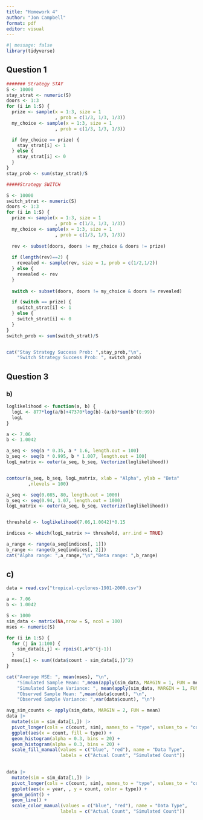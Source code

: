 ```yaml
---
title: "Homework 4"
author: "Jon Campbell"
format: pdf
editor: visual
---
```


```r
#| message: false
library(tidyverse)
```

## Question 1

```r
####### Strategy STAY
S <- 10000
stay_strat <- numeric(S)
doors <- 1:3
for (i in 1:S) {
  prize <- sample(x = 1:3, size = 1
                  , prob = c(1/3, 1/3, 1/3))
  my_choice <- sample(x = 1:3, size = 1
                  , prob = c(1/3, 1/3, 1/3))

  if (my_choice == prize) {
    stay_strat[i] <- 1
  } else {
    stay_strat[i] <- 0
  }
}
stay_prob <- sum(stay_strat)/S

#####Strategy SWITCH

S <- 10000
switch_strat <- numeric(S)
doors <- 1:3
for (i in 1:S) {
  prize <- sample(x = 1:3, size = 1
                  , prob = c(1/3, 1/3, 1/3))
  my_choice <- sample(x = 1:3, size = 1
                  , prob = c(1/3, 1/3, 1/3))
    
  rev <- subset(doors, doors != my_choice & doors != prize)
    
  if (length(rev)==2) {
    revealed <- sample(rev, size = 1, prob = c(1/2,1/2))
  } else {
    revealed <- rev
  }
  
  switch <- subset(doors, doors != my_choice & doors != revealed)

  if (switch == prize) {
    switch_strat[i] <- 1
  } else {
    switch_strat[i] <- 0
  }
}
switch_prob <- sum(switch_strat)/S


cat("Stay Strategy Success Prob: ",stay_prob,"\n",
    "Switch Strategy Success Prob: ", switch_prob)
```

## Question 3

### b)

```r
loglikelihood <- function(a, b) {
  logL <- 877*log(a/b)+47370*log(b)-(a/b)*sum(b^(0:99))
  logL
}

a <- 7.06
b <- 1.0042

a_seq <- seq(a * 0.35, a * 1.6, length.out = 100)
b_seq <- seq(b * 0.995, b * 1.007, length.out = 100)
logL_matrix <- outer(a_seq, b_seq, Vectorize(loglikelihood))


contour(a_seq, b_seq, logL_matrix, xlab = "Alpha", ylab = "Beta"
        ,nlevels = 100)
```

```r
a_seq <- seq(0.085, 80, length.out = 1000)
b_seq <- seq(0.94, 1.07, length.out = 1000)
logL_matrix <- outer(a_seq, b_seq, Vectorize(loglikelihood))


threshold <- loglikelihood(7.06,1.0042)*0.15

indices <- which(logL_matrix >= threshold, arr.ind = TRUE)

a_range <- range(a_seq[indices[, 1]])
b_range <- range(b_seq[indices[, 2]])
cat("Alpha range: ",a_range,"\n","Beta range: ",b_range)
```

## c)

```r
data = read.csv("tropical-cyclones-1901-2000.csv")
```

```r
a <- 7.06
b <- 1.0042

S <- 1000
sim_data <- matrix(NA,nrow = S, ncol = 100)
mses <- numeric(S)

for (i in 1:S) {
  for (j in 1:100) {
    sim_data[i,j] <- rpois(1,a*b^(j-1))
  }
  mses[i] <- sum((data$count - sim_data[i,])^2)
}

cat("Average MSE: ", mean(mses), "\n",
    "Simulated Sample Mean: ",mean(apply(sim_data, MARGIN = 1, FUN = mean)), "\n",
    "Simulated Sample Variance: ", mean(apply(sim_data, MARGIN = 1, FUN = var)), "\n",
    "Observed Sample Mean: ",mean(data$count), "\n",
    "Observed Sample Variance: ",var(data$count), "\n")

```

```r
avg_sim_counts <- apply(sim_data, MARGIN = 2, FUN = mean)
data |>
  mutate(sim = sim_data[1,]) |>
  pivot_longer(cols = c(count, sim), names_to = "type", values_to = "count") |>
  ggplot(aes(x = count, fill = type)) +
  geom_histogram(alpha = 0.3, bins = 20) +
  geom_histogram(alpha = 0.3, bins = 20) +
  scale_fill_manual(values = c("blue", "red"), name = "Data Type",
                    labels = c("Actual Count", "Simulated Count"))
  

```

```r
data |>
  mutate(sim = sim_data[1,]) |>
  pivot_longer(cols = c(count, sim), names_to = "type", values_to = "count") |>
  ggplot(aes(x = year, , y = count, color = type)) +
  geom_point() +
  geom_line() +
  scale_color_manual(values = c("blue", "red"), name = "Data Type",
                    labels = c("Actual Count", "Simulated Count"))
```
